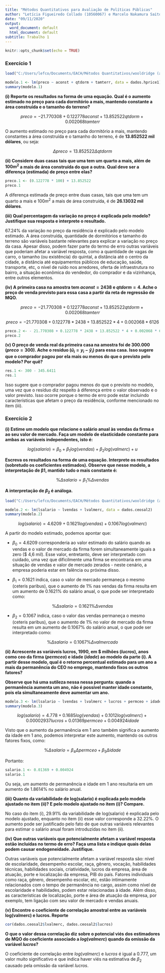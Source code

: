 ```yaml
---
title: "Métodos Quantitativos para Avaliação de Políticas Públicas"
author: "Letícia Figueiredo Collado (10560067) e Marcelo Nakamura Saito (10686860)"
date: "09/11/2020"
output:
  word_document: default
  html_document: default
subtitle: Trabalho 1
---
```


```r
knitr::opts_chunk$set(echo = TRUE)

```

### Exercício 1


```r

load("C:/Users/lefco/Documents/EACH/Métodos Quantitativos/wooldridge (arquivos ajustados pt-br)/hprice1.RData")

modelo.1 <- lm(preco ~ aconst + qtdorm + tamterr, data = dados.hprice1)
summary(modelo.1)

```

**(i) Reporte os resultados na forma de uma equação. Qual é o aumento estimado no preço para cada dormitório a mais, mantendo constante a área construída e o tamanho do terreno?**

$$preco = - 21.770308 + 0.122778 aconst + 13.852522 qtdorm + 0.002068 tamterr$$

O aumento estimado no preço para cada dormitório a mais, mantendo constantes a área construída e o tamanho do terreno, é de **13.852522 mil dólares**, ou seja:

$$ \Delta preco = 13.852522 \Delta qtdorm $$

**(ii) Considere duas casas tais que uma tem um quarto a mais, além de $100 m^2$ a mais de área construída do que a outra. Qual deve ser a diferença (estimada) de preço entre elas?**

```r

preco.1 <- (0.122778 * 100) + 13.852522
preco.1

```

A diferença estimada de preço entre duas casas, tais que uma tem um quarto a mais e $100m^2$ a mais de área construída, é de **26.13032 mil dólares**.

**(iii) Qual percentagem da variação no preço é explicada pelo modelo? Justifique sua resposta e interprete o resultado.**

67.24% da variação no preço da residência é explicado pelo modelo estimado. A área construída, quantidade de dormitórios e tamanho do terreno são variáveis bastante relevantes para explicar a variação no preço da casa. Apesar disso, podem fazer parte do termo de erro outras variáveis que poderiam afetar a variável resposta, como a quantidade de vagas de carro, o tamanho (ou existência) do quintal, a distância até o centro da cidade, a distância até equipamentos públicos de educação, saúde, transporte, etc, o nível de ruído nos arredores, oferta de infraestrutura no bairro, a situação econômica do vendedor, do comprador e da vizinhança, entre outros elementos.

**(iv) A primeira casa na amostra tem $aconst = 2438$ e $qtdorm = 4$. Ache o preço de venda previsto para essa casa a partir da reta de regressão de MQO.**

$$preco = - 21.770308 + 0.122778 aconst + 13.852522 qtdorm + 0.002068 tamterr$$

$$preco = - 21.770308 + 0.122778 * 2438 + 13.852522 * 4 + 0.002068 * 6126$$

```r

preco.2 <- - 21.770308 + 0.122778 * 2438 + 13.852522 * 4 + 0.002068 * 6126
preco.2

```

**(v) O preço de venda real da primeira casa na amostra foi de 300.000 $(preco = 300)$. Ache o resíduo $(\hat{u}_i = y_i − \hat{y}_i)$ para essa casa. Isso sugere que o comprador pagou por ela mais ou menos do que o previsto pelo modelo? Por quê?**

```r

res.1 <- 300 - 345.6411
res.1

```

Isso sugere que o comprador pagou menos do que o previsto no modelo, uma vez que o resíduo diz respeito à diferença entre o valor observado e o valor previsto. Isso ocorre porque o termo de erro pode estar incluindo características que afetam o preço da residência, conforme mencionado no item (iii).

### Exercício 2

**(i) Estime um modelo que relacione o salário anual às vendas da firma e ao seu valor de mercado. Faça um modelo de elasticidade constante para ambas as variáveis independentes, isto é:**

$$log(salario) = \beta_{0} + \beta_{1} log(vendas) + \beta_{2} log(valmerc) + u $$

**Escreva os resultados na forma de uma equação. Interprete os resultados (sobretudo os coeficientes estimados). Observe que nesse modelo, a interpretação de β1, mantido tudo o mais constante é:**

$$ \% \Delta salario = \beta_{1} \% \Delta vendas $$

**A interpretação de $\beta_{2}$ é análoga.**

```r

load("C:/Users/lefco/Documents/EACH/Métodos Quantitativos/wooldridge (arquivos ajustados pt-br)/ceosal2.RData")

modelo.2 <- lm(lsalario ~ lvendas + lvalmerc, data = dados.ceosal2)
summary(modelo.2)

```

$$log(salario) = 4.6209 + 0.1621 log(vendas) + 0.1067 log(valmerc) $$

A partir do modelo estimado, podemos apontar que:

* $\beta_{0} = 4.6209$ corresponderia ao valor estimado do salário quando as vendas e o valor de mercado da firma forem simultaneamente iguais a zero ($ 4,6 mil). Esse valor, entretanto, deve ser interpretado com cuidado, uma vez que dificilmente uma firma se encontraria em uma situação de vendas e valor de mercado zerados - neste cenário, a empresa poderia estar em falência ou próxima disso.

* $\beta_{1} = 0.1621$ indica, caso o valor de mercado permaneça o mesmo (ceteris paribus), que o aumento de 1% nas vendas da firma resulta em um aumento de 0.1621% do salário anual, o que pode ser interpretado como:

$$ \% \Delta salario = 0.1621\% \Delta vendas $$

* $\beta_{2} = 0.1067$ indica, caso o valor das vendas  permaneça o mesmo (ceteris paribus), que o aumento de 1% no valor de mercado da firma resulta em um aumento de 0.1067% do salário anual, o que pode ser interpretado como:

$$ \% \Delta salario = 0.1067\% \Delta valmercado $$

**(ii) Acrescente as variáveis lucros, 1990, em $ milhões ($lucros$), anos como ceo da firma ($permceo$) e idade ($idade$) ao modelo da parte (i). A partir desse modelo, qual é o retorno percentual estimado para um ano a mais da permanência do CEO no emprego, mantendo fixos os outros fatores?**

**Observe que há uma sutileza nessa nessa pergunta: quando a permanência aumenta um ano, não é possível manter idade constante, pois ela simultaneamente deve aumentar um ano.**

```r

modelo.3 <- lm(lsalario ~ lvendas + lvalmerc + lucros + permceo + idade, data = dados.ceosal2)
summary(modelo.3)

```

$$ log(salario) = 4.778 + 0.1685 log(vendas) + 0.1012 log(valmerc) + 0.00002937 lucros + 0.01369 permceo + 0.004924 idade $$

Visto que o aumento da permanência em 1 ano também significa o aumento da idade em 1 ano, podemos interpretar este aumento, mantendo os outros fatores fixos, como:

$$ \% \Delta salario = \beta_{4} \Delta permceo + \beta_{5} \Delta idade $$

Portanto:

```r

salario.1 <- 0.01369 + 0.004924
salario.1

```

Ou seja, um aumento de permanência e idade em 1 ano resultaria em um aumento de 1.8614% no salário anual.

**(iii) Quanto da variabilidade de log(salario) é explicada pelo modelo ajustado no item (ii)? E pelo modelo ajustado no item (i)? Compare.**

No caso do item (i), 29.91% da variabilidade de log(salario) é explicada pelo modelo ajustado, enquanto no item (ii) esse valor corresponde a 32.22%. O aumento pode ser justificado pelo fato de que outras variáveis relevantes para estimar o salário anual foram introduzidas no item (ii).

**(iv) Que outras variáveis que potencialmente afetam a variável resposta estão incluídas no termo de erro? Faça uma lista e indique quais delas podem causar endogeneidade. Justifique.**

Outras variáveis que potencialmente afetam a variável resposta são: nível de escolaridade, desempenho escolar, raça, gênero, vocação, habilidades técnicas, habilidades sociais, criatividade, lucros da empresa, área de atuação, porte e localização da empresa, PIB do país. Fatores individuais como raça, gênero, desempenho escolar, etc, estão intimamente relacionados com o tempo de permanência no cargo, assim como nível de escolaridade e habilidades, podem estar relacionadas à idade. Além disso, as características de localização, porte e área de atuação da empresa, por exemplo, tem ligação com seu valor de mercado e vendas anuais.

**(v) Encontre o coeficiente de correlação amostral entre as variáveis log(valmerc) e lucros. Reporte**

```r

cor(dados.ceosal2$lvalmerc, dados.ceosal2$lucros)

```


**O que o valor dessa correlação diz sobre o potencial viés dos estimadores de MQO do coeficiente associado a $log(valmerc)$ quando da omissão da variável $lucros$?**

O coeficiente de correlação entre $log(valmerc)$ e $lucros$ é igual a 0.777, um valor muito significativo e que indica haver viés na estimativa de $\beta_{2}$ causado pela omissão da variável $lucros$.